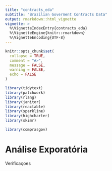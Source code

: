 ```yaml
---
title: "contracts_eda"
subtitle: "Brazilian Goverment Contracts Data"
output: rmarkdown::html_vignette
vignette: >
  %\VignetteIndexEntry{contracts_eda}
  %\VignetteEngine{knitr::rmarkdown}
  %\VignetteEncoding{UTF-8}
---
```


```r
knitr::opts_chunk$set(
  collapse = TRUE,
  comment = "#>",
  message = FALSE,
  warning = FALSE,
  echo = FALSE
)
```

```r
library(tidytext)
library(patchwork)
library(rlang)
library(janitor)
library(reactable)
library(sparkline)
library(highcharter)
library(skimr)

library(comprasgov)
```


# Análise Exporatória

Verificaçoes
